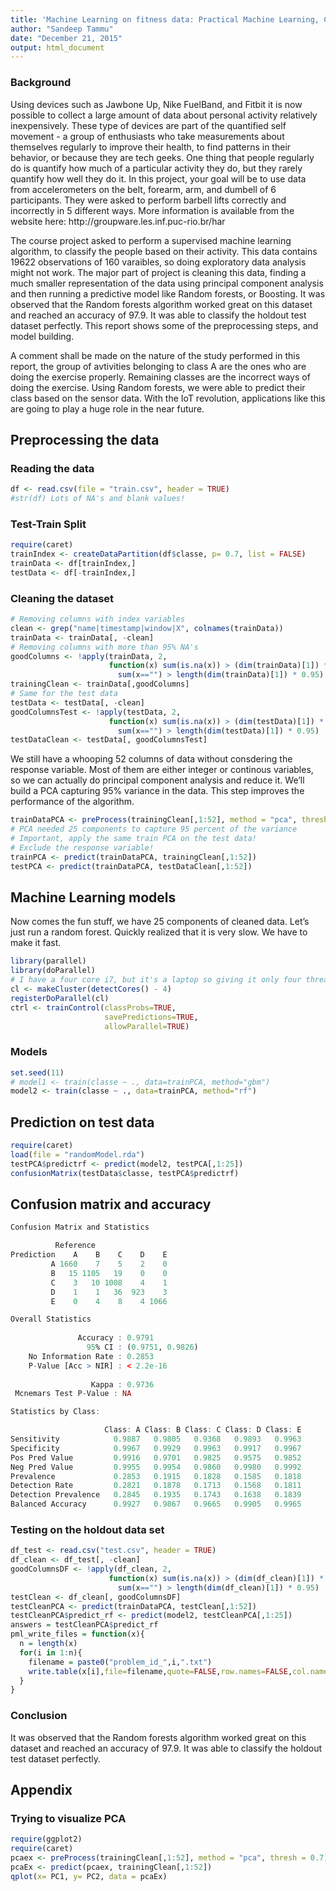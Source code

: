 ```yaml
---
title: 'Machine Learning on fitness data: Practical Machine Learning, Coursera Project'
author: "Sandeep Tammu"
date: "December 21, 2015"
output: html_document
---
```

### Background

Using devices such as Jawbone Up, Nike FuelBand, and Fitbit it is now possible to collect a large amount of data about personal activity relatively inexpensively. These type of devices are part of the quantified self movement - a group of enthusiasts who take measurements about themselves regularly to improve their health, to find patterns in their behavior, or because they are tech geeks. One thing that people regularly do is quantify how much of a particular activity they do, but they rarely quantify how well they do it. In this project, your goal will be to use data from accelerometers on the belt, forearm, arm, and dumbell of 6 participants. They were asked to perform barbell lifts correctly and incorrectly in 5 different ways. More information is available from the website here: http://groupware.les.inf.puc-rio.br/har

The course project asked to perform a supervised machine learning algorithm, to classify the people based on their activity. This data contains 19622 observations of 160 varaibles, so doing exploratory data analysis might not work. The major part of project is cleaning this data, finding a much smaller representation of the data using principal component analysis and then running a predictive model like Random forests, or Boosting. It was observed that the Random forests algorithm worked great on this dataset and reached an accuracy of 97.9. It was able to classify the holdout test dataset perfectly. This report shows some of the preprocessing steps, and model building. 


A comment shall be made on the nature of the study performed in this report, the group of avtivities belonging to class A are the ones who are doing the exercise properly. Remaining classes are the incorrect ways of doing the exercise. Using Random forests, we were able to predict their class based on the sensor data. With the IoT revolution, applications like this are going to play a huge role in the near future.

## Preprocessing the data
### Reading the data
```r
df <- read.csv(file = "train.csv", header = TRUE)
#str(df) Lots of NA's and blank values!
```
### Test-Train Split
```r
require(caret)
trainIndex <- createDataPartition(df$classe, p= 0.7, list = FALSE)
trainData <- df[trainIndex,]
testData <- df[-trainIndex,]
```
### Cleaning the dataset
```r
# Removing columns with index variables
clean <- grep("name|timestamp|window|X", colnames(trainData))
trainData <- trainData[, -clean]
# Removing columns with more than 95% NA's
goodColumns <- !apply(trainData, 2,
                      function(x) sum(is.na(x)) > (dim(trainData)[1]) * 0.95 || 
                        sum(x=="") > length(dim(trainData)[1]) * 0.95)
trainingClean <- trainData[,goodColumns]
# Same for the test data
testData <- testData[, -clean]
goodColumnsTest <- !apply(testData, 2,
                      function(x) sum(is.na(x)) > (dim(testData)[1]) * 0.95 || 
                        sum(x=="") > length(dim(testData)[1]) * 0.95)
testDataClean <- testData[, goodColumnsTest]
```

We still have a whooping 52 columns of data without consdering the response variable. Most of them are either integer or continous variables, so we can actually do principal component analysis and reduce it. We'll build a PCA capturing 95% variance in the data. This step improves the performance of the algorithm.

```r
trainDataPCA <- preProcess(trainingClean[,1:52], method = "pca", thresh = 0.95)
# PCA needed 25 components to capture 95 percent of the variance
# Important, apply the same train PCA on the test data!
# Exclude the response variable!
trainPCA <- predict(trainDataPCA, trainingClean[,1:52])
testPCA <- predict(trainDataPCA, testDataClean[,1:52])
```

## Machine Learning models
Now comes the fun stuff, we have 25 components of cleaned data. Let's just run a random forest. Quickly realized that it is very slow. We have to make it fast. 
```r
library(parallel)
library(doParallel)
# I have a four core i7, but it's a laptop so giving it only four threads.
cl <- makeCluster(detectCores() - 4)
registerDoParallel(cl)
ctrl <- trainControl(classProbs=TRUE,
                     savePredictions=TRUE,
                     allowParallel=TRUE)
```
### Models
```r
set.seed(11)
# model1 <- train(classe ~ ., data=trainPCA, method="gbm")
model2 <- train(classe ~ ., data=trainPCA, method="rf")
```

## Prediction on test data
```r
require(caret)
load(file = "randomModel.rda")
testPCA$predictrf <- predict(model2, testPCA[,1:25])
confusionMatrix(testData$classe, testPCA$predictrf)
```

## Confusion matrix and accuracy
```r
Confusion Matrix and Statistics

          Reference
Prediction    A    B    C    D    E
         A 1660    7    5    2    0
         B   15 1105   19    0    0
         C    3   10 1008    4    1
         D    1    1   36  923    3
         E    0    4    8    4 1066

Overall Statistics
                                          
               Accuracy : 0.9791          
                 95% CI : (0.9751, 0.9826)
    No Information Rate : 0.2853          
    P-Value [Acc > NIR] : < 2.2e-16       
                                          
                  Kappa : 0.9736          
 Mcnemars Test P-Value : NA              

Statistics by Class:

                     Class: A Class: B Class: C Class: D Class: E
Sensitivity            0.9887   0.9805   0.9368   0.9893   0.9963
Specificity            0.9967   0.9929   0.9963   0.9917   0.9967
Pos Pred Value         0.9916   0.9701   0.9825   0.9575   0.9852
Neg Pred Value         0.9955   0.9954   0.9860   0.9980   0.9992
Prevalence             0.2853   0.1915   0.1828   0.1585   0.1818
Detection Rate         0.2821   0.1878   0.1713   0.1568   0.1811
Detection Prevalence   0.2845   0.1935   0.1743   0.1638   0.1839
Balanced Accuracy      0.9927   0.9867   0.9665   0.9905   0.9965
```
### Testing on the holdout data set
```r
df_test <- read.csv("test.csv", header = TRUE)
df_clean <- df_test[, -clean]
goodColumnsDF <- !apply(df_clean, 2,
                      function(x) sum(is.na(x)) > (dim(df_clean)[1]) * 0.95 || 
                        sum(x=="") > length(dim(df_clean)[1]) * 0.95)
testClean <- df_clean[, goodColumnsDF]
testCleanPCA <- predict(trainDataPCA, testClean[,1:52])
testCleanPCA$predict_rf <- predict(model2, testCleanPCA[,1:25])
answers = testCleanPCA$predict_rf
pml_write_files = function(x){
  n = length(x)
  for(i in 1:n){
    filename = paste0("problem_id_",i,".txt")
    write.table(x[i],file=filename,quote=FALSE,row.names=FALSE,col.names=FALSE)
  }
}
```
### Conclusion
 It was observed that the Random forests algorithm worked great on this dataset and reached an accuracy of 97.9. It was able to classify the holdout test dataset perfectly. 
 
## Appendix
### Trying to visualize PCA
```r
require(ggplot2)
require(caret)
pcaex <- preProcess(trainingClean[,1:52], method = "pca", thresh = 0.7)
pcaEx <- predict(pcaex, trainingClean[,1:52])
qplot(x= PC1, y= PC2, data = pcaEx)
```